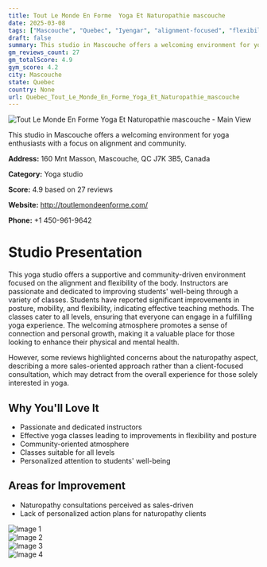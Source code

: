 ```yaml
---
title: Tout Le Monde En Forme  Yoga Et Naturopathie mascouche
date: 2025-03-08
tags: ["Mascouche", "Quebec", "Iyengar", "alignment-focused", "flexibility", "community", "supportive", "Mascouche"]  
draft: false
summary: This studio in Mascouche offers a welcoming environment for yoga enthusiasts with a focus on alignment and community.
gm_reviews_count: 27
gm_totalScore: 4.9
gym_score: 4.2
city: Mascouche
state: Quebec
country: None
url: Quebec_Tout_Le_Monde_En_Forme_Yoga_Et_Naturopathie_mascouche
---
```


<div className="aspect-[16/9] relative my-8">
  <img 
    src="https://lh5.googleusercontent.com/p/AF1QipPG5VSI0RbhaYcM9GKpiPYqOK4XpxCLd0I_kMhR=w1920-h1080-k-no"
    alt="Tout Le Monde En Forme  Yoga Et Naturopathie mascouche - Main View"
    className="object-cover absolute inset-0 w-full h-full rounded-lg"
  />
</div>

This studio in Mascouche offers a welcoming environment for yoga enthusiasts with a focus on alignment and community.

**Address:** 160 Mnt Masson, Mascouche, QC J7K 3B5, Canada

**Category:** Yoga studio

**Score:** 4.9 based on 27 reviews

**Website:** http://toutlemondeenforme.com/

**Phone:** +1 450-961-9642

# Studio Presentation

This yoga studio offers a supportive and community-driven environment focused on the alignment and flexibility of the body. Instructors are passionate and dedicated to improving students' well-being through a variety of classes. Students have reported significant improvements in posture, mobility, and flexibility, indicating effective teaching methods. The classes cater to all levels, ensuring that everyone can engage in a fulfilling yoga experience. The welcoming atmosphere promotes a sense of connection and personal growth, making it a valuable place for those looking to enhance their physical and mental health.

However, some reviews highlighted concerns about the naturopathy aspect, describing a more sales-oriented approach rather than a client-focused consultation, which may detract from the overall experience for those solely interested in yoga.

## Why You'll Love It

- Passionate and dedicated instructors
- Effective yoga classes leading to improvements in flexibility and posture
- Community-oriented atmosphere
- Classes suitable for all levels
- Personalized attention to students' well-being

## Areas for Improvement

- Naturopathy consultations perceived as sales-driven
- Lack of personalized action plans for naturopathy clients

<div className="grid grid-cols-1 xl:grid-cols-2 gap-4 my-8">
<div className="aspect-[4/3] relative"><img src="https://lh5.googleusercontent.com/p/AF1QipNms88RLiD0S2lRPQQd2QugLnl6otPVCAop-1sP=w1920-h1080-k-no" alt="Image 1" className="object-cover absolute inset-0 w-full h-full rounded-lg" /></div>
<div className="aspect-[4/3] relative"><img src="https://lh5.googleusercontent.com/p/AF1QipN2u-g-yUPi89SmgAhdNLz8vyFRatexeRJtrRwg=w1920-h1080-k-no" alt="Image 2" className="object-cover absolute inset-0 w-full h-full rounded-lg" /></div>
<div className="aspect-[4/3] relative"><img src="https://lh5.googleusercontent.com/p/AF1QipNenqqTw3Yg5dRFWcvyAeV-IVgEkPo_qLZh3zQk=w1920-h1080-k-no" alt="Image 3" className="object-cover absolute inset-0 w-full h-full rounded-lg" /></div>
<div className="aspect-[4/3] relative"><img src="https://lh5.googleusercontent.com/p/AF1QipMMwM75I7YsdXAPzYeaqFhBHOGqgmoqTYN3sEpz=w1920-h1080-k-no" alt="Image 4" className="object-cover absolute inset-0 w-full h-full rounded-lg" /></div>
</div>